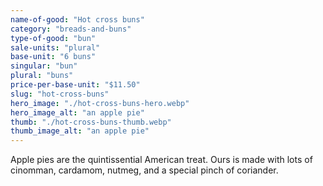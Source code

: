 ```yaml
---
name-of-good: "Hot cross buns"
category: "breads-and-buns"
type-of-good: "bun"
sale-units: "plural"
base-unit: "6 buns"
singular: "bun"
plural: "buns"
price-per-base-unit: "$11.50"
slug: "hot-cross-buns"
hero_image: "./hot-cross-buns-hero.webp"
hero_image_alt: "an apple pie"
thumb: "./hot-cross-buns-thumb.webp"
thumb_image_alt: "an apple pie"
---
```


Apple pies are the quintissential American treat. Ours is made with lots of cinomman, cardamom, nutmeg, and a special pinch of coriander.
